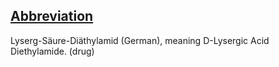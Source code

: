 ==[[Wiktionary:List of acronyms and abbreviations|Abbreviation]]==

Lyserg-Säure-Diäthylamid (German), meaning D-Lysergic Acid Diethylamide. (drug)